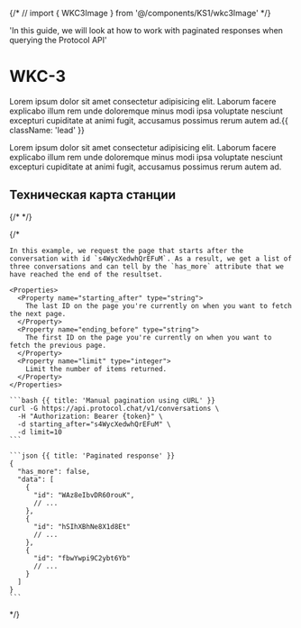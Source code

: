 {/* // import { WKC3Image } from '@/components/KS1/wkc3Image' */}


  'In this guide, we will look at how to work with paginated responses when querying the Protocol API'

# WKC-3

Lorem ipsum dolor sit amet consectetur adipisicing elit. Laborum facere explicabo illum rem unde doloremque minus modi ipsa voluptate nesciunt excepturi cupiditate at animi fugit, accusamus possimus rerum autem ad.{{ className: 'lead' }}

Lorem ipsum dolor sit amet consectetur adipisicing elit. Laborum facere explicabo illum rem unde doloremque minus modi ipsa voluptate nesciunt excepturi cupiditate at animi fugit, accusamus possimus rerum autem ad.

## Техническая карта станции
{/* <WKC3Image/> */}
<YangiWKC3Image/>

{/* <Row>
  <Col>

    In this example, we request the page that starts after the conversation with id `s4WycXedwhQrEFuM`. As a result, we get a list of three conversations and can tell by the `has_more` attribute that we have reached the end of the resultset.

    <Properties>
      <Property name="starting_after" type="string">
        The last ID on the page you're currently on when you want to fetch the next page.
      </Property>
      <Property name="ending_before" type="string">
        The first ID on the page you're currently on when you want to fetch the previous page.
      </Property>
      <Property name="limit" type="integer">
        Limit the number of items returned.
      </Property>
    </Properties>

  </Col>
  <Col>

    ```bash {{ title: 'Manual pagination using cURL' }}
    curl -G https://api.protocol.chat/v1/conversations \
      -H "Authorization: Bearer {token}" \
      -d starting_after="s4WycXedwhQrEFuM" \
      -d limit=10
    ```

    ```json {{ title: 'Paginated response' }}
    {
      "has_more": false,
      "data": [
        {
          "id": "WAz8eIbvDR60rouK",
          // ...
        },
        {
          "id": "hSIhXBhNe8X1d8Et"
          // ...
        },
        {
          "id": "fbwYwpi9C2ybt6Yb"
          // ...
        }
      ]
    }
    ```

  </Col>
</Row> */}
